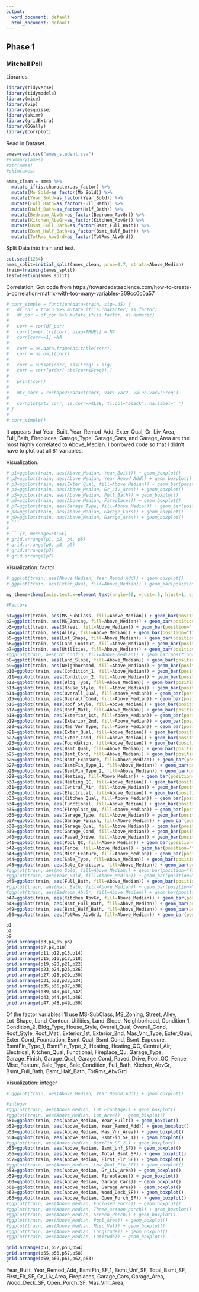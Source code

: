 ---
output:
  word_document: default
  html_document: default
---
## Phase 1

### Mitchell Poll

Libraries.  
```{r, message=FALSE, echo=FALSE}
library(tidyverse)
library(tidymodels)
library(mice)
library(vip)
library(esquisse)
library(skimr)
library(gridExtra)
library(GGally)
library(corrplot)
```

Read in Dataset.  
```{r, message=FALSE, echo=FALSE}
ames=read.csv("ames_student.csv")
#summary(ames)
#str(ames)
#skim(ames)
```

```{r, message=FALSE, echo=FALSE}
ames_clean = ames %>%
  mutate_if(is.character,as_factor) %>%
  mutate(Mo_Sold=as_factor(Mo_Sold)) %>%
  mutate(Year_Sold=as_factor(Year_Sold)) %>%
  mutate(Full_Bath=as_factor(Full_Bath)) %>%
  mutate(Half_Bath=as_factor(Half_Bath)) %>%
  mutate(Bedroom_AbvGr=as_factor(Bedroom_AbvGr)) %>%
  mutate(Kitchen_AbvGr=as_factor(Kitchen_AbvGr)) %>%
  mutate(Bsmt_Full_Bath=as_factor(Bsmt_Full_Bath)) %>%
  mutate(Bsmt_Half_Bath=as_factor(Bsmt_Half_Bath)) %>%
  mutate(TotRms_AbvGrd=as_factor(TotRms_AbvGrd))
```

Split Data into train and test.  
```{r}
set.seed(1234)
ames_split=initial_split(ames_clean, prop=0.7, strata=Above_Median)
train=training(ames_split)
test=testing(ames_split)
```

Correlation. Got code from https://towardsdatascience.com/how-to-create-a-correlation-matrix-with-too-many-variables-309cc0c0a57   
```{r, message=FALSE, echo=FALSE}
# corr_simple = function(data=train, sig=.45) {
#   df_cor = train %>% mutate_if(is.character, as_factor)
#   df_cor = df_cor %>% mutate_if(is.factor, as.numeric)
#   
#   corr = cor(df_cor)
#   corr[lower.tri(corr, diag=TRUE)] = NA
#   corr[corr==1] =NA
#   
#   corr = as.data.frame(as.table(corr))
#   corr = na.omit(corr)
#   
#   corr = subset(corr, abs(Freq) > sig)
#   corr = corr[order(-abs(corr$Freq)),]
#   
#   print(corr)
#   
#   mtx_corr = reshape2::acast(corr, Var1~Var2, value.var="Freq")
#   
#   corrplot(mtx_corr, is.corr=FALSE, tl.col="black", na.label=" ")
# }
# 
# corr_simple()
```

It appears that Year_Built, Year_Remod_Add, Exter_Qual, Gr_Liv_Area, Full_Bath, Fireplaces, Garage_Type, Garage_Cars, and Garage_Area are the most highly correlated to Above_Median. I borrowed code so that I didn't have to plot out all 81 variables.    

Visualization.  
```{r, message=FALSE, echo=FALSE}
# p1=ggplot(train, aes(Above_Median, Year_Built)) + geom_boxplot()
# p2=ggplot(train, aes(Above_Median, Year_Remod_Add)) + geom_boxplot()
# p3=ggplot(train, aes(Exter_Qual, fill=Above_Median)) + geom_bar(position="fill") + theme(axis.text.x=element_text(angle=90, vjust=.5, hjust=1))
# p4=ggplot(train, aes(Above_Median, Gr_Liv_Area)) + geom_boxplot()
# p5=ggplot(train, aes(Above_Median, Full_Bath)) + geom_boxplot()
# p6=ggplot(train, aes(Above_Median, Fireplaces)) + geom_boxplot()
# p7=ggplot(train, aes(Garage_Type, fill=Above_Median)) + geom_bar(position="fill") + theme(axis.text.x=element_text(angle=90, vjust=.5, hjust=1))
# p8=ggplot(train, aes(Above_Median, Garage_Cars)) + geom_boxplot()
# p9=ggplot(train, aes(Above_Median, Garage_Area)) + geom_boxplot()
# ```
# 
# ```{r, message=FALSE}
# grid.arrange(p1, p2, p4, p5)
# grid.arrange(p6, p8, p9)
# grid.arrange(p3)
# grid.arrange(p7)
```

Visualization: factor   
```{r, fig.width=15, fig.height=15}
# ggplot(train, aes(Above_Median, Year_Remod_Add)) + geom_boxplot()
# ggplot(train, aes(Exter_Qual, fill=Above_Median)) + geom_bar(position="fill") + theme(axis.text.x=element_text(angle=90, vjust=.5, hjust=1))

my_theme=theme(axis.text.x=element_text(angle=90, vjust=.5, hjust=1, size=20), axis.title=element_text(size=30))

#Factors

p1=ggplot(train, aes(MS_SubClass, fill=Above_Median)) + geom_bar(position="fill") + my_theme
p2=ggplot(train, aes(MS_Zoning, fill=Above_Median)) + geom_bar(position="fill") + my_theme
p3=ggplot(train, aes(Street, fill=Above_Median)) + geom_bar(position="fill") + my_theme
p4=ggplot(train, aes(Alley, fill=Above_Median)) + geom_bar(position="fill") + my_theme
p5=ggplot(train, aes(Lot_Shape, fill=Above_Median)) + geom_bar(position="fill") + my_theme
p6=ggplot(train, aes(Land_Contour, fill=Above_Median)) + geom_bar(position="fill") + my_theme
p7=ggplot(train, aes(Utilities, fill=Above_Median)) + geom_bar(position="fill") + my_theme
#ggplot(train, aes(Lot_Config, fill=Above_Median)) + geom_bar(position="fill") + theme(axis.text.x=element_text(angle=90, vjust=.5, hjust=1))
p8=ggplot(train, aes(Land_Slope, fill=Above_Median)) + geom_bar(position="fill") + my_theme
p9=ggplot(train, aes(Neighborhood, fill=Above_Median)) + geom_bar(position="fill") + my_theme
p10=ggplot(train, aes(Condition_1, fill=Above_Median)) + geom_bar(position="fill") + my_theme
p11=ggplot(train, aes(Condition_2, fill=Above_Median)) + geom_bar(position="fill") + my_theme
p12=ggplot(train, aes(Bldg_Type, fill=Above_Median)) + geom_bar(position="fill") + my_theme
p13=ggplot(train, aes(House_Style, fill=Above_Median)) + geom_bar(position="fill") + my_theme
p14=ggplot(train, aes(Overall_Qual, fill=Above_Median)) + geom_bar(position="fill") + my_theme
p15=ggplot(train, aes(Overall_Cond, fill=Above_Median)) + geom_bar(position="fill") + my_theme
p16=ggplot(train, aes(Roof_Style, fill=Above_Median)) + geom_bar(position="fill") + my_theme
p17=ggplot(train, aes(Roof_Matl, fill=Above_Median)) + geom_bar(position="fill") + my_theme
p18=ggplot(train, aes(Exterior_1st, fill=Above_Median)) + geom_bar(position="fill") + my_theme
p19=ggplot(train, aes(Exterior_2nd, fill=Above_Median)) + geom_bar(position="fill") + my_theme
p20=ggplot(train, aes(Mas_Vnr_Type, fill=Above_Median)) + geom_bar(position="fill") + my_theme
p21=ggplot(train, aes(Exter_Qual, fill=Above_Median)) + geom_bar(position="fill") + my_theme
p22=ggplot(train, aes(Exter_Cond, fill=Above_Median)) + geom_bar(position="fill") + my_theme
p23=ggplot(train, aes(Foundation, fill=Above_Median)) + geom_bar(position="fill") + my_theme
p24=ggplot(train, aes(Bsmt_Qual, fill=Above_Median)) + geom_bar(position="fill") + my_theme
p25=ggplot(train, aes(Bsmt_Cond, fill=Above_Median)) + geom_bar(position="fill") + my_theme
p26=ggplot(train, aes(Bsmt_Exposure, fill=Above_Median)) + geom_bar(position="fill") + my_theme
p27=ggplot(train, aes(BsmtFin_Type_1, fill=Above_Median)) + geom_bar(position="fill") + my_theme
p28=ggplot(train, aes(BsmtFin_Type_2, fill=Above_Median)) + geom_bar(position="fill") + my_theme
p29=ggplot(train, aes(Heating, fill=Above_Median)) + geom_bar(position="fill") + my_theme
p30=ggplot(train, aes(Heating_QC, fill=Above_Median)) + geom_bar(position="fill") + my_theme
p31=ggplot(train, aes(Central_Air, fill=Above_Median)) + geom_bar(position="fill") + my_theme
p32=ggplot(train, aes(Electrical, fill=Above_Median)) + geom_bar(position="fill") + my_theme
p33=ggplot(train, aes(Kitchen_Qual, fill=Above_Median)) + geom_bar(position="fill") + my_theme
p34=ggplot(train, aes(Functional, fill=Above_Median)) + geom_bar(position="fill") + my_theme
p35=ggplot(train, aes(Fireplace_Qu, fill=Above_Median)) + geom_bar(position="fill") + my_theme
p36=ggplot(train, aes(Garage_Type, fill=Above_Median)) + geom_bar(position="fill") + my_theme
p37=ggplot(train, aes(Garage_Finish, fill=Above_Median)) + geom_bar(position="fill") + my_theme
p38=ggplot(train, aes(Garage_Qual, fill=Above_Median)) + geom_bar(position="fill") + my_theme
p39=ggplot(train, aes(Garage_Cond, fill=Above_Median)) + geom_bar(position="fill") + my_theme
p40=ggplot(train, aes(Paved_Drive, fill=Above_Median)) + geom_bar(position="fill") + my_theme
p41=ggplot(train, aes(Pool_QC, fill=Above_Median)) + geom_bar(position="fill") + my_theme
p42=ggplot(train, aes(Fence, fill=Above_Median)) + geom_bar(position="fill") + my_theme
p43=ggplot(train, aes(Misc_Feature, fill=Above_Median)) + geom_bar(position="fill") + my_theme
p44=ggplot(train, aes(Sale_Type, fill=Above_Median)) + geom_bar(position="fill") + my_theme
p45=ggplot(train, aes(Sale_Condition, fill=Above_Median)) + geom_bar(position="fill") + my_theme
#ggplot(train, aes(Mo_Sold, fill=Above_Median)) + geom_bar(position="fill") + theme(axis.text.x=element_text(angle=90, vjust=.5, hjust=1))
#ggplot(train, aes(Year_Sold, fill=Above_Median)) + geom_bar(position="fill") + theme(axis.text.x=element_text(angle=90, vjust=.5, hjust=1))
p46=ggplot(train, aes(Full_Bath, fill=Above_Median)) + geom_bar(position="fill") + my_theme
#ggplot(train, aes(Half_Bath, fill=Above_Median)) + geom_bar(position="fill") + theme(axis.text.x=element_text(angle=90, vjust=.5, hjust=1))
#ggplot(train, aes(Bedroom_AbvGr, fill=Above_Median)) + geom_bar(position="fill") + theme(axis.text.x=element_text(angle=90, vjust=.5, hjust=1))
p47=ggplot(train, aes(Kitchen_AbvGr, fill=Above_Median)) + geom_bar(position="fill") + my_theme
p48=ggplot(train, aes(Bsmt_Full_Bath, fill=Above_Median)) + geom_bar(position="fill") + my_theme
p49=ggplot(train, aes(Bsmt_Half_Bath, fill=Above_Median)) + geom_bar(position="fill") + my_theme
p50=ggplot(train, aes(TotRms_AbvGrd, fill=Above_Median)) + geom_bar(position="fill") + my_theme

p1
p2
p9
grid.arrange(p3,p4,p5,p6)
grid.arrange(p7,p8,p10)
grid.arrange(p11,p12,p13,p14)
grid.arrange(p15,p16,p17,p18)
grid.arrange(p19,p20,p21,p22)
grid.arrange(p23,p24,p25,p26)
grid.arrange(p27,p28,p29,p30)
grid.arrange(p31,p32,p33,p34)
grid.arrange(p35,p36,p37,p38)
grid.arrange(p39,p40,p41,p42)
grid.arrange(p43,p44,p45,p46)
grid.arrange(p47,p48,p49,p50)
```

Of the factor variables I'll use MS-SubClass, MS_Zoning, Street, Alley, Lot_Shape, Land_Contour, Utilities, Land_Slope, Neighborhood, Condition_1, Condition_2, Bldg_Type, House_Style, Overall_Qual, Overall_Cond, Roof_Style, Roof_Matl, Exterior_1st, Exterior_2nd, Mas_Vnr_Type, Exter_Qual, Exter_Cond, Foundation, Bsmt_Qual, Bsmt_Cond, Bsmt_Exposure, BsmtFin_Type_1, BsmtFin_Type_2, Heating, Heating_QC, Central_Air, Electrical, Kitchen_Qual, Functional, Fireplace_Qu, Garage_Type, Garage_Finish, Garage_Qual, Garage_Cond, Paved_Drive, Pool_QC, Fence, Misc_Feature, Sale_Type, Sale_Condition, Full_Bath, Kitchen_AbvGr, Bsmt_Full_Bath, Bsmt_Half_Bath, TotRms_AbvGrd

Visualization: integer  
```{r}
# ggplot(train, aes(Above_Median, Year_Remod_Add)) + geom_boxplot()

#integer
#ggplot(train, aes(Above_Median, Lot_Frontage)) + geom_boxplot()
#ggplot(train, aes(Above_Median, Lot_Area)) + geom_boxplot()
p51=ggplot(train, aes(Above_Median, Year_Built)) + geom_boxplot()
p52=ggplot(train, aes(Above_Median, Year_Remod_Add)) + geom_boxplot()
p53=ggplot(train, aes(Above_Median, Mas_Vnr_Area)) + geom_boxplot()
p54=ggplot(train, aes(Above_Median, BsmtFin_SF_1)) + geom_boxplot()
#ggplot(train, aes(Above_Median, BsmtFin_SF_2)) + geom_boxplot()
p55=ggplot(train, aes(Above_Median, Bsmt_Unf_SF)) + geom_boxplot()
p56=ggplot(train, aes(Above_Median, Total_Bsmt_SF)) + geom_boxplot()
p57=ggplot(train, aes(Above_Median, First_Flr_SF)) + geom_boxplot()
#ggplot(train, aes(Above_Median, Low_Qual_Fin_SF)) + geom_boxplot()
p58=ggplot(train, aes(Above_Median, Gr_Liv_Area)) + geom_boxplot()
p59=ggplot(train, aes(Above_Median, Fireplaces)) + geom_boxplot()
p60=ggplot(train, aes(Above_Median, Garage_Cars)) + geom_boxplot()
p61=ggplot(train, aes(Above_Median, Garage_Area)) + geom_boxplot()
p62=ggplot(train, aes(Above_Median, Wood_Deck_SF)) + geom_boxplot()
p63=ggplot(train, aes(Above_Median, Open_Porch_SF)) + geom_boxplot()
#ggplot(train, aes(Above_Median, Enclosed_Porch)) + geom_boxplot()
#ggplot(train, aes(Above_Median, Three_season_porch)) + geom_boxplot()
#ggplot(train, aes(Above_Median, Screen_Porch)) + geom_boxplot()
#ggplot(train, aes(Above_Median, Pool_Area)) + geom_boxplot()
#ggplot(train, aes(Above_Median, Misc_Val)) + geom_boxplot()
#ggplot(train, aes(Above_Median, Longitude)) + geom_boxplot()
#ggplot(train, aes(Above_Median, Latitude)) + geom_boxplot()

grid.arrange(p51,p52,p53,p54)
grid.arrange(p55,p56,p57,p58)
grid.arrange(p59,p60,p61,p62,p63)
```
Year_Built, Year_Remod_Add, BsmtFin_SF_1, Bsmt_Unf_SF, Total_Bsmt_SF, First_Flr_SF, Gr_Liv_Area, Fireplaces, Garage_Cars, Garage_Area, Wood_Deck_SF, Open_Porch_SF, Mas_Vnr_Area, 








